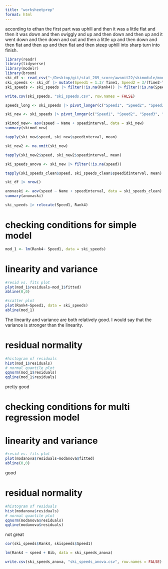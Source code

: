 ```yaml
---
title: "worksheetprep"
format: html
---
```


according to ethan the first part was uphill and then it was a little flat and then it was down and then swiggly and up and then down and then up and it went down and then down and out and then a little up and then down and then flat and then up and then flat and then steep uphill into sharp turn into finish.

```r
library(readr)
library(tidyverse)
library(modelr)
library(broom)
ski_df <- read_csv("~/Desktop/git/stat_289_score/awsmit22/skimodule/module/W10kTro_2257.csv")
ski_speeds <- ski_df |> mutate(Speed1 = 1.3/ Time1, Speed2 = 3/(Time2-Time1), Speed3 = 3.2/(Time3-Time2), Speed4 = 2.5/(Time4-Time3))
ski_speeds <- ski_speeds |> filter(!is.na(Rank4)) |> filter(!is.na(Speed1))
```

```r
write.csv(ski_speeds, "ski_speeds.csv", row.names = FALSE) 
```

```r
speeds_long <- ski_speeds |> pivot_longer(c("Speed1", "Speed2", "Speed3", "Speed4"), names_to = "speedinterval", values_to = "speed") |> pivot_longer(c("Rank1", "Rank2", "Rank3", "Rank4"), names_to = "rankinterval", values_to = "rank") |> relocate(speed, speedinterval, rankinterval, rank)
```

```r
ski_new <- ski_speeds |> pivot_longer(c("Speed1", "Speed2", "Speed3", "Speed4"), names_to = "speedinterval", values_to = "speed") |> relocate(speed, speedinterval)
```

```r
skimod_new<- aov(speed ~ Name + speedinterval, data = ski_new)
summary(skimod_new)
```

```r
tapply(ski_new$speed, ski_new$speedinterval, mean)
```

```r
ski_new2 <- na.omit(ski_new)
```

```r
tapply(ski_new2$speed, ski_new2$speedinterval, mean)
```

```r
ski_speeds_anova <- ski_new |> filter(!is.na(speed))
```

```r
tapply(ski_speeds_clean$speed, ski_speeds_clean$speedidinterval, mean)
```

```r
ski_df |> nrow()
```

```r
anovaski <- aov(speed ~ Name + speedinterval, data = ski_speeds_clean)
summary(anovaski)
```

```r
ski_speeds |> relocate(Speed1, Rank4)
```


# checking conditions for simple model

```r
mod_1 <- lm(Rank4~ Speed1, data = ski_speeds)
```


# linearity and variance
```r
#resid vs. fits plot
plot(mod_1$residuals~mod_1$fitted)
abline(0,0)

#scatter plot
plot(Rank4~Speed1, data = ski_speeds)
abline(mod_1)
```

The linearity and variance are both relatively good. I would say that the variance is stronger than the linearity.


# residual normality
```r
#histogram of residuals
hist(mod_1$residuals)
# normal quantile plot
qqnorm(mod_1$residuals)
qqline(mod_1$residuals)
```
pretty good

# checking conditions for multi regression model

# linearity and variance
```r
#resid vs. fits plot
plot(modanova$residuals~modanova$fitted)
abline(0,0)
```

good


# residual normality
```r
#histogram of residuals
hist(modanova$residuals)
# normal quantile plot
qqnorm(modanova$residuals)
qqline(modanova$residuals)
```
not great

```r
cor(ski_speeds$Rank4, skispeeds$Speed1)
```


```r
lm(Rank4 ~ speed + Bib, data = ski_speeds_anova)
```

```r
write.csv(ski_speeds_anova, "ski_speeds_anova.csv", row.names = FALSE) 
```

